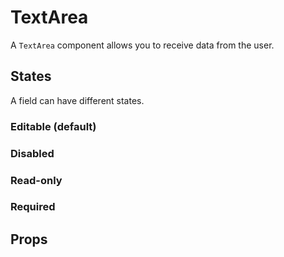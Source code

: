 
<Meta of={TextAreaStories} />

# TextArea

A `TextArea` component allows you to receive data from the user.

<Primary />

## States

A field can have different states.

### Editable (default)

<Canvas of={TextAreaStories.IsEditable} />

### Disabled

<Canvas of={TextAreaStories.IsDisabled} />

### Read-only

<Canvas of={TextAreaStories.IsReadOnly} />

### Required

<Canvas of={TextAreaStories.IsRequired} />

## Props

<ArgTypes of={TextAreaStories} />
